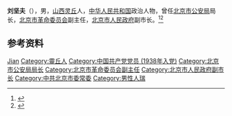 '''刘坚夫'''（{{bd|1918年||2018年|6月8日|catIdx=Liu}}），男，[[山西|山西]][[灵丘|灵丘]]人，[[中华人民共和国|中华人民共和国]]政治人物，曾任[[北京市公安局|北京市公安局]]局长，[[北京市革命委员会|北京市革命委员会]]副主任，[[北京市人民政府|北京市人民政府]]副市长。<ref>{{Cite book|title=中华人民共和国职官志|author=何虎生, 李耀东, 向常福主编|publisher=中国社会出版社|year=2003|isbn=9787800883934|location=北京|pages=}}</ref><ref>{{Cite web|title=北京市委原常委、市政府原副市长刘坚夫逝世，享年100岁|url=https://www.thepaper.cn/newsDetail_forward_2200259|accessdate=2020-08-29|work=澎湃新闻|archive-date=2018-06-25|archive-url=https://web.archive.org/web/20180625085354/http://www.thepaper.cn/newsDetail_forward_2200259|dead-url=no}}</ref>

== 参考资料 ==
{{reflist}}

{{中国人物小作品}}

{{Authority control}}
{{DEFAULTSORT:Liu刘}}
[[Category:刘姓|Jian]]
[[Category:靈丘人|Category:靈丘人]]
[[Category:中国共产党党员_(1938年入党)|Category:中国共产党党员 (1938年入党)]]
[[Category:北京市公安局局长|Category:北京市公安局局长]]
[[Category:北京市革命委员会副主任|Category:北京市革命委员会副主任]]
[[Category:北京市人民政府副市长|Category:北京市人民政府副市长]]
[[Category:中共北京市委常委|Category:中共北京市委常委]]
[[Category:男性人瑞|Category:男性人瑞]]